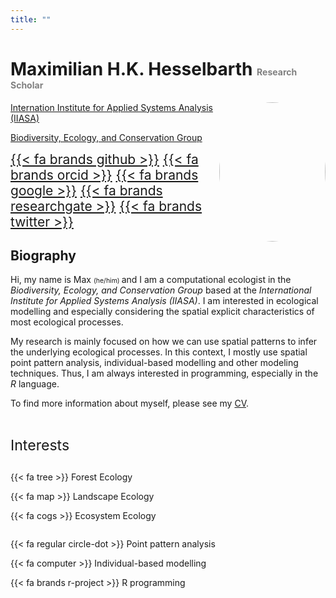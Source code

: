 ---
title: ""
---

# Maximilian H.K. Hesselbarth <span style="color:grey;font-size:50%;"> Research Scholar </span>

<img src="images/portrait.jpg" style="width:170px; height:223px; border-radius:50%; float:right;">

[Internation Institute for Applied Systems Analysis (IIASA)](https://iiasa.ac.at/)

[Biodiversity, Ecology, and Conservation Group](https://iiasa.ac.at/programs/bnr/bec)

<span style="font-size:150%"> [{{< fa brands github >}}](https://github.com/mhesselbarth) </span>
<span style="font-size:150%"> [{{< fa brands orcid >}}](https://orcid.org/0000-0003-1125-9918) </span>
<span style="font-size:150%"> [{{< fa brands google >}}](https://scholar.google.com/citations?hl=en&user=PNMHIXAAAAAJ) </span>
<span style="font-size:150%"> [{{< fa brands researchgate >}}](https://www.researchgate.net/profile/Maximilian_Hesselbarth) </span>
<span style="font-size:150%"> [{{< fa brands twitter >}}](https://twitter.com/mhkhesselbarth) </span>

## Biography

Hi, my name is Max <span style="font-size:75%;"> (he/him) </span> and I am a computational ecologist in the _Biodiversity, Ecology, and Conservation Group_ based at the _International Institute for Applied Systems Analysis (IIASA)_. I am interested in ecological modelling and especially considering the spatial explicit characteristics of most ecological processes.

My research is mainly focused on how we can use spatial patterns to infer the underlying ecological processes. In this context, I mostly use spatial point pattern analysis, individual-based modelling and other modeling techniques. Thus, I am always interested in programming, especially in the _R_ language.

To find more information about myself, please see my [CV](CV.html).

<br>

<span style="font-size:165%"> Interests 

<div class="row">
  <div class="column">
  
  {{< fa tree >}} Forest Ecology

  {{< fa map >}} Landscape Ecology
  
  {{< fa cogs >}} Ecosystem Ecology
  
  </div>
  
  <div class="column">
  
  {{< fa regular circle-dot >}} Point pattern analysis

  {{< fa computer >}} Individual-based modelling

  {{< fa brands r-project >}} R programming
  
  </div>
</div>
